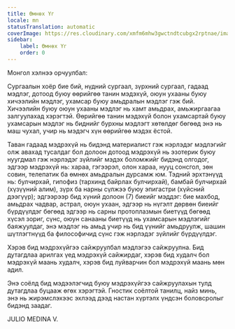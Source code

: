 ```yaml
---
title: Өмнөх Үг
locale: mn
statusTranslation: automatic
coverImage: https://res.cloudinary.com/xmfm6mhw3gwctndtcubgx2rptnae/image/upload/v1741354450/small_cover_introduccion_a_la_gnosis_57a3fc8d72.webp
sidebar:
    label: Өмнөх Үг
    order: 0
---
```

Монгол хэлнээ орчуулбал:

Сургаалын хоёр бие бий, нүдний сургаал, зүрхний сургаал, гадаад мэдлэг, дотоод буюу өөрийгөө танин мэдэхүй, оюун ухааны буюу хичээлийн мэдлэг, ухамсар буюу амьдралын мэдлэг гэж бий. Хичээлийн буюу оюун ухааны мэдлэг нь хамт амьдрах, амьжиргаагаа залгуулахад хэрэгтэй. Өөрийгөө танин мэдэхүй болон ухамсартай буюу ухамсарын мэдлэг нь биднийг бурхны мэдлэгт хөтөлдөг бөгөөд энэ нь маш чухал, учир нь мэдэгч хүн өөрийгөө мэдэх ёстой.

Таван гадаад мэдрэхүй нь бидэнд материалист гэж нэрлэдэг мэдлэгийг олж авахад тусалдаг бол долоон дотоод мэдрэхүй нь эзотерик буюу нуугдмал гэж нэрлэдэг зүйлийг мэдэх боломжийг бидэнд олгодог, эдгээр мэдрэхүй нь: хараа, гэгээрэл, олон хараа, нууц сонсгол, зөн совин, телепатик ба өмнөх амьдралын дурсамж юм. Тэдний эрхтэнүүд нь: булчирхай, гипофиз (тархинд байрлах булчирхай), бамбай булчирхай (хүзүүний алим), зүрх ба нарны сүлжээ буюу эпигастри (хүйсний дээгүүр); эдгээрээр бид хүний долоон (7) биеийг мэддэг: бие махбод, амьдрах чадвар, астрал, оюун ухаан, эдгээр нь нүгэлт дөрвөн биеийг бүрдүүлдэг бөгөөд эдгээр нь сарны протоплазмын биетүүд бөгөөд хүсэл зориг, сүнс, оюун санааны биетүүд нь ухамсарын мэдлэгийг баяжуулдаг, энэ мэдлэг нь амьд учир нь бид үүнийг амьдруулж, шашин шүтлэгтнүүд ба философичид сүнс гэж нэрлэдэг зүйлийг бүрдүүлдэг.

Хэрэв бид мэдрэхүйгээ сайжруулбал мэдлэгээ сайжруулна. Бид дутагдлаа арилгах үед мэдрэхүй сайжирдаг, хэрэв бид худалч бол мэдрэхүй маань худалч, хэрэв бид луйварчин бол мэдрэхүй маань мөн адил.

Энэ соёлд бид мэдээлэгчид буюу мэдрэхүйгээ сайжруулахын тулд дутагдлаа буцааж өгөх хэрэгтэй. Гностик соёлтой танилц, найз минь, энэ нь жирэмслэхээс эхлээд дээд настан хүртэлх үндсэн боловсролыг бидэнд заадаг.

JULIO MEDINA V.
